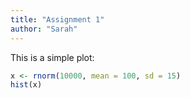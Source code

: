 ```yaml
---
title: "Assignment 1"
author: "Sarah"
---
```


This is a simple plot:

```r
x <- rnorm(10000, mean = 100, sd = 15)
hist(x)
```
